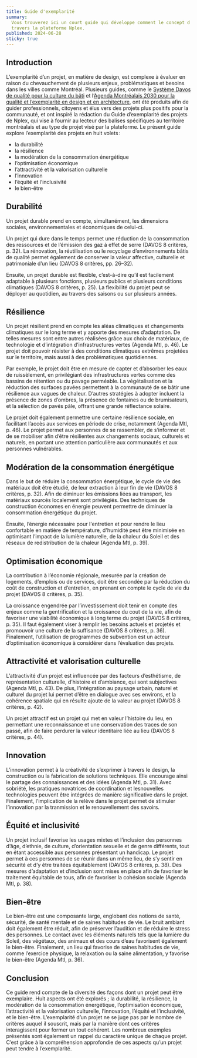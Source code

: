 ```yaml
---
title: Guide d'exemplarité
summary:
  Vous trouverez ici un court guide qui développe comment le concept d'exemplarité est approché à
  travers la plateforme Nplex.
published: 2024-06-28
sticky: true
---
```


## Introduction

L’exemplarité d’un projet, en matière de design, est complexe à évaluer en raison du chevauchement
de plusieurs enjeux, problématiques et besoins dans les villes comme Montréal. Plusieurs guides,
comme le
[Système Davos de qualité pour la culture du bâti](https://www.bak.admin.ch/bak/fr/home/baukultur/qualitaet/davos-qualitaetssystem-baukultur.html)
et
l’[Agenda Montréalais 2030 pour la qualité et l’exemplarité en design et en architecture](https://designmontreal.com/sites/designmontreal.com/files/publications/agenda_mtl_2030_v1.12-19_fr_lr.pdf),
ont été produits afin de guider professionnels, citoyens et élus vers des projets plus positifs pour
la communauté, et ont inspiré la rédaction du Guide d’exemplarité des projets de Nplex, qui vise à
fournir au lecteur des balises spécifiques au territoire montréalais et au type de projet visé par
la plateforme. Le présent guide explore l’exemplarité des projets en huit volets :

- la durabilité
- la résilience
- la modération de la consommation énergétique
- l’optimisation économique
- l’attractivité et la valorisation culturelle
- l’innovation
- l’équité et l’inclusivité
- le bien-être

## Durabilité

Un projet durable prend en compte, simultanément, les dimensions sociales, environnementales et
économiques de celui-ci.

Un projet qui dure dans le temps permet une réduction de la consommation des ressources et de
l’émission des gaz à effet de serre (DAVOS 8 critères, p. 32). La rénovation, la réutilisation ou le
recyclage d’environnements bâtis de qualité permet également de conserver la valeur affective,
culturelle et patrimoniale d’un lieu (DAVOS 8 critères, pp. 26–32).

Ensuite, un projet durable est flexible, c’est-à-dire qu’il est facilement adaptable à plusieurs
fonctions, plusieurs publics et plusieurs conditions climatiques (DAVOS 8 critères, p. 25). La
flexibilité du projet peut se déployer au quotidien, au travers des saisons ou sur plusieurs années.

## Résilience

Un projet résilient prend en compte les aléas climatiques et changements climatiques sur le long
terme et y apporte des mesures d’adaptation. De telles mesures sont entre autres réalisées grâce aux
choix de matériaux, de technologie et d’intégration d’infrastructures vertes (Agenda Mtl, p. 46). Le
projet doit pouvoir résister à des conditions climatiques extrêmes projetées sur le territoire, mais
aussi à des problématiques quotidiennes.

Par exemple, le projet doit être en mesure de capter et d’absorber les eaux de ruissèlement, en
privilégiant des infrastructures vertes comme des bassins de rétention ou du pavage perméable. La
végétalisation et la réduction des surfaces pavées permettent à la communauté de se bâtir une
résilience aux vagues de chaleur. D’autres stratégies à adopter incluent la présence de zones
d’ombres, la présence de fontaines ou de brumisateurs, et la sélection de pavés pâle, offrant une
grande réflectance solaire.

Le projet doit également permettre une certaine résilience sociale, en facilitant l’accès aux
services en période de crise, notamment (Agenda Mtl, p. 46). Le projet permet aux personnes de se
rassembler, de s’informer et de se mobiliser afin d’être résilientes aux changements sociaux,
culturels et naturels, en portant une attention particulière aux communautés et aux personnes
vulnérables.

## Modération de la consommation énergétique

Dans le but de réduire la consommation énergétique, le cycle de vie des matériaux doit être étudié,
de leur extraction à leur fin de vie (DAVOS 8 critères, p. 32). Afin de diminuer les émissions liées
au transport, les matériaux sourcés localement sont privilégiés. Des techniques de construction
économes en énergie peuvent permettre de diminuer la consommation énergétique du projet.

Ensuite, l’énergie nécessaire pour l'entretien et pour rendre le lieu confortable en matière de
température, d'humidité peut être minimisée en optimisant l’impact de la lumière naturelle, de la
chaleur du Soleil et des réseaux de redistribution de la chaleur (Agenda Mtl, p. 39).

## Optimisation économique

La contribution à l’économie régionale, mesurée par la création de logements, d’emplois ou de
services, doit être secondée par la réduction du coût de construction et d’entretien, en prenant en
compte le cycle de vie du projet (DAVOS 8 critères, p. 35).

La croissance engendrée par l’investissement doit tenir en compte des enjeux comme la gentrification
et la croissance du cout de la vie, afin de favoriser une viabilité économique à long terme du
projet (DAVOS 8 critères, p. 35). Il faut également viser à remplir les besoins actuels et projetés
et promouvoir une culture de la suffisance (DAVOS 8 critères, p. 36). Finalement, l’utilisation de
programmes de subvention est un acteur d’optimisation économique à considérer dans l’évaluation des
projets.

## Attractivité et valorisation culturelle

L’attractivité d’un projet est influencée par des facteurs d’esthétisme, de représentation
culturelle, d’histoire et d’ambiance, qui sont subjectives (Agenda Mtl, p. 43). De plus,
l’intégration au paysage urbain, naturel et culturel du projet lui permet d’être en dialogue avec
ses environs, et la cohérence spatiale qui en résulte ajoute de la valeur au projet (DAVOS 8
critères, p. 42).

Un projet attractif est un projet qui met en valeur l’histoire du lieu, en permettant une
reconnaissance et une conservation des traces de son passé, afin de faire perdurer la valeur
identitaire liée au lieu (DAVOS 8 critères, p. 44).

## Innovation

L’innovation permet à la créativité de s’exprimer à travers le design, la construction ou la
fabrication de solutions techniques. Elle encourage ainsi le partage des connaissances et des idées
(Agenda Mtl, p. 31). Avec sobriété, les pratiques novatrices de coordination et lesnouvelles
technologies peuvent être intégrées de manière significative dans le projet. Finalement,
l’implication de la relève dans le projet permet de stimuler l’innovation par la tranmission et le
renouvellement des savoirs.

## Équité et inclusivité

Un projet inclusif favorise les usages mixtes et l’inclusion des personnes d’âge, d’ethnie, de
culture, d’orientation sexuelle et de genre différents, tout en étant accessible aux personnes
présentant un handicap. Le projet permet à ces personnes de se réunir dans un même lieu, de s’y
sentir en sécurité et d’y être traitées équitablement (DAVOS 8 critères, p. 38). Des mesures
d’adaptation et d’inclusion sont mises en place afin de favoriser le traitement équitable de tous,
afin de favoriser la cohésion sociale (Agenda Mtl, p. 38).

## Bien-être

Le bien-être est une composante large, englobant des notions de santé, sécurité, de santé mentale et
de saines habitudes de vie. Le bruit ambiant doit également être réduit, afin de préserver
l’audition et de réduire le stress des personnes. Le contact avec les éléments naturels tels que la
lumière du Soleil, des végétaux, des animaux et des cours d’eau favorisent également le bien-être.
Finalement, un lieu qui favorise de saines habitudes de vie, comme l’exercice physique, la
relaxation ou la saine alimentation, y favorise le bien-être (Agenda Mtl, p. 36).

## Conclusion

Ce guide rend compte de la diversité des façons dont un projet peut être exemplaire. Huit aspects
ont été explorés ; la durabilité, la résilience, la modération de la consommation énergétique,
l’optimisation économique, l’attractivité et la valorisation culturelle, l’innovation, l’équité et
l’inclusivité, et le bien-être. L’exemplarité d’un projet ne se juge pas par le nombre de critères
auquel il souscrit, mais par la manière dont ces critères interagissent pour former un tout
cohérent. Les nombreux exemples présentés sont également un rappel du caractère unique de chaque
projet. C’est grâce à la compréhension approfondie de ces aspects qu’un projet peut tendre à
l’exemplarité.

